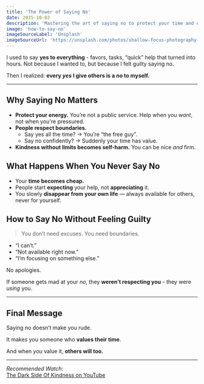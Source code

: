 ```yaml
---
title: 'The Power of Saying No'
date: 2025-10-02
description: 'Mastering the art of saying no to protect your time and energy'
image: 'how-to-say-no'
imageSourceLabel: 'Unsplash'
imageSourceUrl: 'https://unsplash.com/photos/shallow-focus-photography-of-just-say-no-carved-on-tree-trunk-oRhhb0f2Kic'
---
```


I used to say **yes to everything** - favors, tasks, “quick” help that turned into hours. Not because I wanted to, but because I felt guilty saying no.

Then I realized: **every _yes_ I give others is a _no_ to myself.**

---

## Why Saying No Matters

- **Protect your energy.** You’re not a public service. Help when you _want_, not when you're pressured.
- **People respect boundaries.**
  - Say yes all the time? → You’re “the free guy”.
  - Say no confidently? → Suddenly your time has value.
- **Kindness without limits becomes self-harm.** You can be nice _and_ firm.

## What Happens When You Never Say No

- Your **time becomes cheap.**
- People start **expecting** your help, not **appreciating** it.
- You slowly **disappear from your own life** — always available for others, never for yourself.

## How to Say No Without Feeling Guilty

> You don’t need excuses. You need boundaries.

- “I can’t.”
- “Not available right now.”
- “I’m focusing on something else.”

No apologies.

If someone gets mad at your _no_, they **weren’t respecting you** - they were _using_ you.

---

## Final Message

Saying no doesn’t make you rude.

It makes you someone who **values their time**.

And when _you_ value it, **others will too.**

---

_Recommended Watch:_  
[The Dark Side Of Kindness on YouTube](https://youtu.be/lrc97seSEsc)
